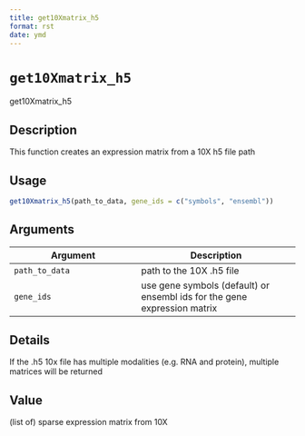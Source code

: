 ```yaml
--- 
title: get10Xmatrix_h5 
format: rst 
date: ymd 
--- 
```

# `get10Xmatrix_h5`

get10Xmatrix_h5


## Description

This function creates an expression matrix from a 10X h5 file path


## Usage

```r
get10Xmatrix_h5(path_to_data, gene_ids = c("symbols", "ensembl"))
```


## Arguments

Argument      |Description
------------- |----------------
`path_to_data`     |     path to the 10X .h5 file
`gene_ids`     |     use gene symbols (default) or ensembl ids for the gene expression matrix


## Details

If the .h5 10x file has multiple modalities (e.g. RNA and protein),
 multiple matrices will be returned


## Value

(list of) sparse expression matrix from 10X


